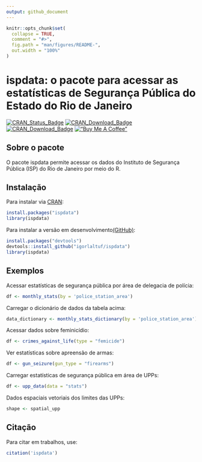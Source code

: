 ```yaml
---
output: github_document
---
```


<!-- README.md is generated from README.Rmd. Please edit that file -->

```r
knitr::opts_chunk$set(
  collapse = TRUE,
  comment = "#>",
  fig.path = "man/figures/README-",
  out.width = "100%"
)
```

# ispdata: o pacote para acessar as estatísticas de Segurança Pública do Estado do Rio de Janeiro

<!-- badges: start -->
[![CRAN_Status_Badge](http://www.r-pkg.org/badges/version/ispdata)](https://cran.r-project.org/package=ispdata) [![CRAN_Download_Badge](http://cranlogs.r-pkg.org/badges/ispdata)](https://CRAN.R-project.org/package=ispdata) [![CRAN_Download_Badge](http://cranlogs.r-pkg.org/badges/grand-total/ispdata)](https://CRAN.R-project.org/package=ispdata)
[!["Buy Me A Coffee"](https://www.buymeacoffee.com/assets/img/custom_images/orange_img.png)](https://www.buymeacoffee.com/igorlaltuf)
<!-- badges: end -->

## Sobre o pacote

O pacote ispdata permite acessar os dados do Instituto de Segurança Pública (ISP) do Rio de Janeiro por meio do R. 


## Instalação

Para instalar via [CRAN](https://CRAN.R-project.org/package=ispdata):

``` r
install.packages("ispdata")
library(ispdata)
```

Para instalar a versão em desenvolvimento[(GitHub)](https://github.com/igorlaltuf/ispdata):

``` r
install.packages("devtools")
devtools::install_github("igorlaltuf/ispdata")
library(ispdata)
```
## Exemplos

Acessar estatísticas de segurança pública por área de delegacia de polícia:

``` r
df <- monthly_stats(by = 'police_station_area') 
```

Carregar o dicionário de dados da tabela acima:

``` r
data_dictionary <- monthly_stats_dictionary(by = 'police_station_area')
```

Acessar dados sobre feminicídio:

``` r
df <- crimes_against_life(type = "femicide")
```

Ver estatísticas sobre apreensão de armas:

``` r
df <- gun_seizure(gun_type = "firearms")
```

Carregar estatísticas de segurança pública em área de UPPs:

``` r
df <- upp_data(data = "stats")
```

Dados espaciais vetoriais dos limites das UPPs:

``` r
shape <- spatial_upp
```

## Citação
Para citar em trabalhos, use:

```r
citation('ispdata')
```

